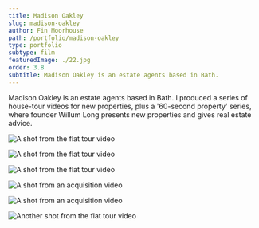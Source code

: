 ```yaml
---
title: Madison Oakley
slug: madison-oakley
author: Fin Moorhouse
path: /portfolio/madison-oakley
type: portfolio
subtype: film
featuredImage: ./22.jpg
order: 3.8
subtitle: Madison Oakley is an estate agents based in Bath.
---
```


Madison Oakley is an estate agents based in Bath. I produced a series of house-tour videos for new properties, plus a '60-second property' series, where founder Willum Long presents new properties and gives real estate advice.

![A shot from the flat tour video](./22.jpg)

![A shot from the flat tour video](./76.jpg)

![A shot from the flat tour video](./77.jpg)

![A shot from an acquisition video](./79.jpg)

![A shot from an acquisition video](./78.jpg)

![Another shot from the flat tour video](./23.jpg)
